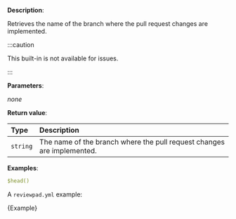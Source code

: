 
**Description**:

Retrieves the name of the branch where the pull request changes are implemented.

:::caution

This built-in is not available for issues.

:::

**Parameters**:

_none_

**Return value**:

| Type     | Description                                                            |
| :------- | :--------------------------------------------------------------------- |
| `string` | The name of the branch where the pull request changes are implemented. |

**Examples**:

```yml
$head()
```

A `reviewpad.yml` example:

<CodeBlock language="yml" title="reviewpad.yml">{Example}</CodeBlock>
